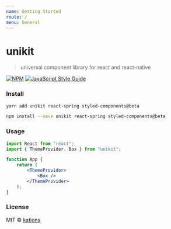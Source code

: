 ```yaml
---
name: Getting Started
route: /
menu: General
---
```


# unikit

> universal component library for react and react-native

[![NPM](https://img.shields.io/npm/v/unikit.svg)](https://www.npmjs.com/package/unikit) [![JavaScript Style Guide](https://img.shields.io/badge/code_style-standard-brightgreen.svg)](https://standardjs.com)

### Install

```bash
yarn add unikit react-spring styled-components@beta
```

```bash
npm install --save unikit react-spring styled-components@beta
```

### Usage

```jsx
import React from "react";
import { ThemeProvider, Box } from "unikit";

function App {
    return (
        <ThemeProvider>
            <Box />
        </ThemeProvider>
    );
}
```

### License

MIT © [kations](https://github.com/kations)